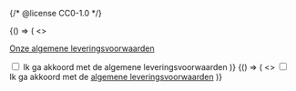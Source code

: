 {/* @license CC0-1.0 */}


<Guideline appearance="do" title="De link buiten het label plaatsen.">
  <Canvas language="html">
    {() => (
      <>
        <p>
          <a href="#">Onze algemene leveringsvoorwaarden</a>
        </p>
        <input id="alv1" type="checkbox" />
        <label for="alv1">Ik ga akkoord met de algemene leveringsvoorwaarden</label>
      </>
    )}
  </Canvas>
</Guideline>

<Guideline appearance="dont" title="De link binnen het label plaatsen.">
  <Canvas language="html">
    {() => (
      <>
        <input id="alv2" type="checkbox" />
        <label for="alv2">
          Ik ga akkoord met de <a href="#">algemene leveringsvoorwaarden</a>
        </label>
      </>
    )}
  </Canvas>
</Guideline>
